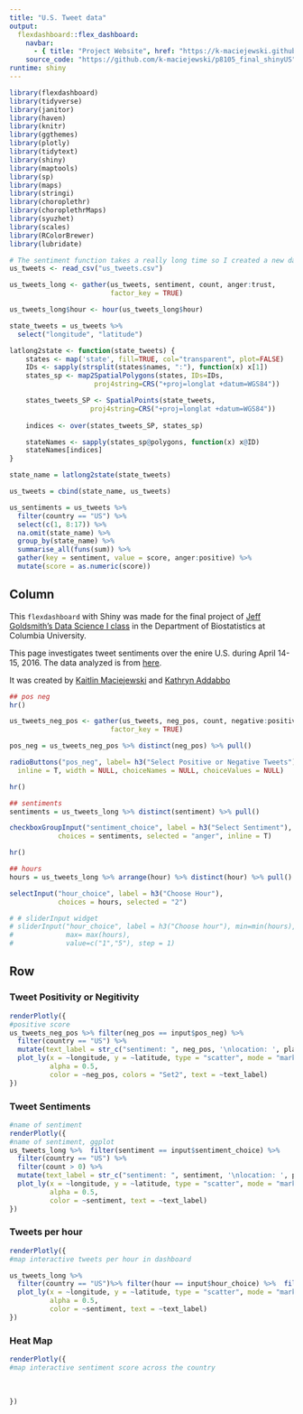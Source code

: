 ```yaml
---
title: "U.S. Tweet data"
output: 
  flexdashboard::flex_dashboard:
    navbar:
      - { title: "Project Website", href: "https://k-maciejewski.github.io/p8105_final_website/index.html", align: left }
    source_code: "https://github.com/k-maciejewski/p8105_final_shinyUS"
runtime: shiny
---
```


```r
library(flexdashboard)
library(tidyverse)
library(janitor)
library(haven)
library(knitr)
library(ggthemes)
library(plotly)
library(tidytext)
library(shiny)
library(maptools)
library(sp)
library(maps)
library(stringi)
library(choroplethr)
library(choroplethrMaps)
library(syuzhet)
library(scales)
library(RColorBrewer)
library(lubridate)
```


```r
# The sentiment function takes a really long time so I created a new data file so you don't have to run it
us_tweets <- read_csv("us_tweets.csv") 

```


```r
us_tweets_long <- gather(us_tweets, sentiment, count, anger:trust, 
                         factor_key = TRUE)
```

```r
us_tweets_long$hour <- hour(us_tweets_long$hour)
```

```r
state_tweets = us_tweets %>%
  select("longitude", "latitude")

latlong2state <- function(state_tweets) {
    states <- map('state', fill=TRUE, col="transparent", plot=FALSE)
    IDs <- sapply(strsplit(states$names, ":"), function(x) x[1])
    states_sp <- map2SpatialPolygons(states, IDs=IDs,
                     proj4string=CRS("+proj=longlat +datum=WGS84"))

    states_tweets_SP <- SpatialPoints(state_tweets, 
                    proj4string=CRS("+proj=longlat +datum=WGS84"))
    
    indices <- over(states_tweets_SP, states_sp)

    stateNames <- sapply(states_sp@polygons, function(x) x@ID)
    stateNames[indices]
}

state_name = latlong2state(state_tweets)

us_tweets = cbind(state_name, us_tweets)
```

```r
us_sentiments = us_tweets %>%
  filter(country == "US") %>%
  select(c(1, 8:17)) %>%
  na.omit(state_name) %>%
  group_by(state_name) %>%
  summarise_all(funs(sum)) %>%
  gather(key = sentiment, value = score, anger:positive) %>%
  mutate(score = as.numeric(score))
```

Column {.sidebar}
-----------------------------------------------------------------------
This `flexdashboard` with Shiny was made for the final project of [Jeff Goldsmith's Data Science I class](http://jeffgoldsmith.com/DSI/final_project.html) in the Department of Biostatistics at Columbia University. 

This page investigates tweet sentiments over the enire U.S. during April 14-15, 2016. The data analyzed is from [here]( http://followthehashtag.com/datasets/free-twitter-dataset-usa-200000-free-usa-tweets/).

It was created by [Kaitlin Maciejewski](https://github.com/k-maciejewski) and [Kathryn Addabbo](https://github.com/kaddabbo)

```r
## pos neg
hr()

us_tweets_neg_pos <- gather(us_tweets, neg_pos, count, negative:positive, 
                         factor_key = TRUE)

pos_neg = us_tweets_neg_pos %>% distinct(neg_pos) %>% pull()

radioButtons("pos_neg", label= h3("Select Positive or Negative Tweets"), choices = pos_neg, selected = NULL,
  inline = T, width = NULL, choiceNames = NULL, choiceValues = NULL)

hr()

## sentiments
sentiments = us_tweets_long %>% distinct(sentiment) %>% pull()

checkboxGroupInput("sentiment_choice", label = h3("Select Sentiment"),
            choices = sentiments, selected = "anger", inline = T)

hr()

## hours
hours = us_tweets_long %>% arrange(hour) %>% distinct(hour) %>% pull()

selectInput("hour_choice", label = h3("Choose Hour"),
            choices = hours, selected = "2")

# # sliderInput widget
# sliderInput("hour_choice", label = h3("Choose hour"), min=min(hours),
#             max= max(hours),
#             value=c("1","5"), step = 1)

```

Row {.tabset .tabset-fade } 
-----------------------------------------------------------------------

### Tweet Positivity or Negitivity

```r
renderPlotly({
#positive score
us_tweets_neg_pos %>% filter(neg_pos == input$pos_neg) %>%
  filter(country == "US") %>% 
  mutate(text_label = str_c("sentiment: ", neg_pos, '\nlocation: ', place_as_appears_on_bio)) %>% 
  plot_ly(x = ~longitude, y = ~latitude, type = "scatter", mode = "markers",
          alpha = 0.5, 
          color = ~neg_pos, colors = "Set2", text = ~text_label)
})
```


### Tweet Sentiments
```r
#name of sentiment
renderPlotly({
#name of sentiment, ggplot
us_tweets_long %>%  filter(sentiment == input$sentiment_choice) %>% 
  filter(country == "US") %>% 
  filter(count > 0) %>% 
  mutate(text_label = str_c("sentiment: ", sentiment, '\nlocation: ', place_as_appears_on_bio)) %>% 
  plot_ly(x = ~longitude, y = ~latitude, type = "scatter", mode = "markers",
          alpha = 0.5, 
          color = ~sentiment, text = ~text_label)
})
```


### Tweets per hour

```r
renderPlotly({
#map interactive tweets per hour in dashboard

us_tweets_long %>%
  filter(country == "US")%>% filter(hour == input$hour_choice) %>%  filter(sentiment == input$sentiment_choice)  %>% mutate(text_label = str_c("sentiment: ", sentiment, '\nlocation: ', place_as_appears_on_bio)) %>% 
  plot_ly(x = ~longitude, y = ~latitude, type = "scatter", mode = "markers",
          alpha = 0.5, 
          color = ~sentiment, text = ~text_label)
})
```

### Heat Map

```r
renderPlotly({
#map interactive sentiment score across the country   
  
  
  
})
```

